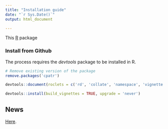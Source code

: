 ```yaml
---
title: "Installation guide"
date: "`r Sys.Date()`"
output: html_document

---
```


This [R](https://www.R-project.org/) package

### Install from Github

The process requires the *devtools* package to be installed in R.

```r

# Remove existing version of the package
remove.packages('cpatr')

devtools::document(roclets = c('rd', 'collate', 'namespace', 'vignette'))

devtools::install(build_vignettes = TRUE, upgrade = 'never')
```



## News
[Here](...). 
